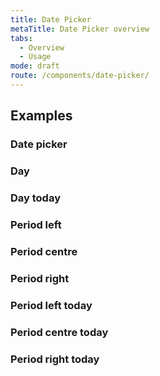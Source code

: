 ```yaml
---
title: Date Picker
metaTitle: Date Picker overview
tabs:
  - Overview
  - Usage
mode: draft
route: /components/date-picker/
---
```


## Examples

### Date picker

<FigmaImage
  url="https://www.figma.com/file/0bGXR2sCwMVSDNyyzu5BXrO5/UI%E2%80%94User-Interface?node-id=13839%3A2560"
  alt="Figma design of date picker"
/>

### Day

<FigmaImage
  url="https://www.figma.com/file/0bGXR2sCwMVSDNyyzu5BXrO5/UI%E2%80%94User-Interface?node-id=13839%3A763"
  alt="Figma design date picker day"
/>

### Day today

<FigmaImage
  url="https://www.figma.com/file/0bGXR2sCwMVSDNyyzu5BXrO5/UI%E2%80%94User-Interface?node-id=13839%3A798"
  alt="Figma design date picker day today"
/>

### Period left

<FigmaImage
  url="https://www.figma.com/file/0bGXR2sCwMVSDNyyzu5BXrO5/UI%E2%80%94User-Interface?node-id=13839%3A840"
  alt="Figma design date picker with period on the left"
/>

### Period centre

<FigmaImage
  url="https://www.figma.com/file/0bGXR2sCwMVSDNyyzu5BXrO5/UI%E2%80%94User-Interface?node-id=13839%3A857"
  alt="Figma design date picker with centered period"
/>

### Period right

<FigmaImage
  url="https://www.figma.com/file/0bGXR2sCwMVSDNyyzu5BXrO5/UI%E2%80%94User-Interface?node-id=13839%3A874"
  alt="Figma design date picker with period on the right"
/>

### Period left today

<FigmaImage
  url="https://www.figma.com/file/0bGXR2sCwMVSDNyyzu5BXrO5/UI%E2%80%94User-Interface?node-id=13839%3A891"
  alt="Figma design date picker with period on the left and date today"
/>

### Period centre today

<FigmaImage
  url="https://www.figma.com/file/0bGXR2sCwMVSDNyyzu5BXrO5/UI%E2%80%94User-Interface?node-id=13839%3A908"
  alt="Figma design date picker centered period and date today"
/>

### Period right today

<FigmaImage
  url="https://www.figma.com/file/0bGXR2sCwMVSDNyyzu5BXrO5/UI%E2%80%94User-Interface?node-id=13839%3A925"
  alt="Figma design date picker with period on the right and date today"
/>
